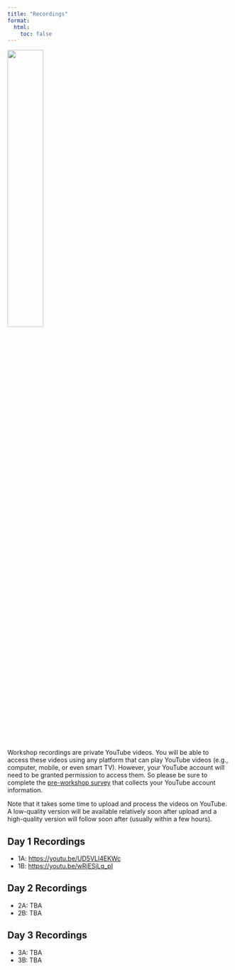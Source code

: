 ```yaml
---
title: "Recordings"
format:
  html:
    toc: false
---
```


:::{.text-center}
![](../img/videos_2780E3.svg){width="40%"}
:::

Workshop recordings are private YouTube videos. You will be able to access these videos using any platform that can play YouTube videos (e.g., computer, mobile, or even smart TV). However, your YouTube account will need to be granted permission to access them. So please be sure to complete the [pre-workshop survey](https://forms.gle/D2kRaoUiFXvSs9Gb6) that collects your YouTube account information.

Note that it takes some time to upload and process the videos on YouTube. A low-quality version will be available relatively soon after upload and a high-quality version will follow soon after (usually within a few hours).

## Day 1 Recordings

- 1A: <https://youtu.be/UD5VLl4EKWc>
- 1B: <https://youtu.be/wRjESjLq_pI>

## Day 2 Recordings

- 2A: TBA
- 2B: TBA

## Day 3 Recordings

- 3A: TBA
- 3B: TBA
